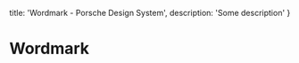 
  title: 'Wordmark - Porsche Design System',
  description: 'Some description'
}

# Wordmark <ComponentStatus tagName="p-wordmark"></ComponentStatus>

<TableOfContents headings={[]} />

